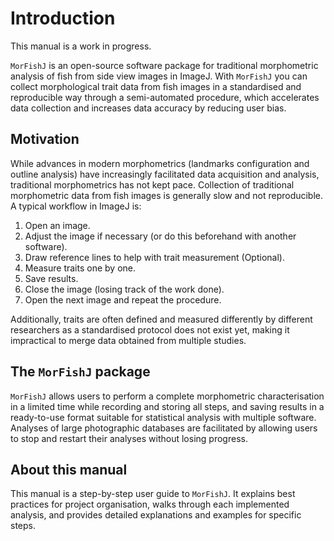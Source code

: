 # Introduction {-}

::: {.callout-warning}
This manual is a work in progress.
:::

`MorFishJ` is an open-source software package for traditional morphometric analysis of fish from side view images in ImageJ. With `MorFishJ` you can collect morphological trait data from fish images in a standardised and reproducible way through a semi-automated procedure, which accelerates data collection and increases data accuracy by reducing user bias.

## Motivation {-}

While advances in modern morphometrics (landmarks configuration and outline analysis) have increasingly facilitated data acquisition and analysis, traditional morphometrics has not kept pace. Collection of traditional morphometric data from fish images is generally slow and not reproducible. A typical workflow in ImageJ is:

1. Open an image.
2. Adjust the image if necessary (or do this beforehand with another software).
3. Draw reference lines to help with trait measurement (Optional).
4. Measure traits one by one.
5. Save results.
6. Close the image (losing track of the work done).
7. Open the next image and repeat the procedure.

Additionally, traits are often defined and measured differently by different researchers as a standardised protocol does not exist yet, making it impractical to merge data obtained from multiple studies.

## The `MorFishJ` package {-}

`MorFishJ` allows users to perform a complete morphometric characterisation in a limited time while recording and storing all steps, and saving results in a ready-to-use format suitable for statistical analysis with multiple software. Analyses of large photographic databases are facilitated by allowing users to stop and restart their analyses without losing progress.

## About this manual {-}

This manual is a step-by-step user guide to `MorFishJ`. It explains best practices for project organisation, walks through each implemented analysis, and provides detailed explanations and examples for specific steps.